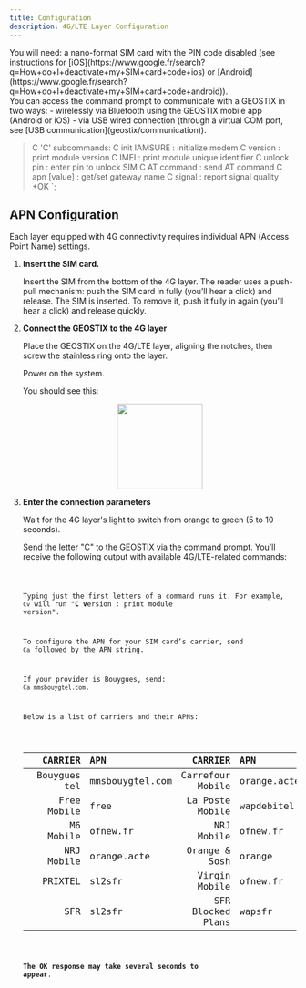 ```yaml
---
title: Configuration
description: 4G/LTE Layer Configuration
---
```



<Aside type="note" title="Before you begin">
  You will need: a nano-format SIM card with the PIN code disabled (see instructions for [iOS](https://www.google.fr/search?q=How+do+I+deactivate+my+SIM+card+code+ios) or [Android](https://www.google.fr/search?q=How+do+I+deactivate+my+SIM+card+code+android)).
</Aside>

<Aside type="note" title="Accessing the command prompt">
  You can access the command prompt to communicate with a GEOSTIX in two ways:  
  - wirelessly via Bluetooth using the GEOSTIX mobile app (Android or iOS)  
  - via USB wired connection (through a virtual COM port, see [USB communication](geostix/communication)).
</Aside>


>C
'C' subcommands:
  C init IAMSURE : initialize modem
  C version : print module version
  C IMEI : print module unique identifier
  C unlock pin : enter pin to unlock SIM
  C AT command : send AT command
  C apn [value] : get/set gateway name
  C signal : report signal quality
+OK
>`;

## APN Configuration

Each layer equipped with 4G connectivity requires individual APN (Access Point Name) settings.

<Steps>

1. **Insert the SIM card.**
    
    Insert the SIM from the bottom of the 4G layer. The reader uses a push-pull mechanism: push the SIM card in fully (you’ll hear a click) and release. The SIM is inserted. To remove it, push it fully in again (you’ll hear a click) and release quickly.

2. **Connect the GEOSTIX to the 4G layer**

    Place the GEOSTIX on the 4G/LTE layer, aligning the notches, then screw the stainless ring onto the layer.
    
    Power on the system.

    You should see this:
    <div style="display: flex; justify-content: center; gap: 2rem;">
      <img src="/images/layers/layer4g/geostix_4g.png" width="150" />
    </div>

3. **Enter the connection parameters**

    Wait for the 4G layer's light to switch from orange to green (5 to 10 seconds).

    Send the letter "C" to the GEOSTIX via the command prompt. You’ll receive the following output with available 4G/LTE-related commands:

    <Code code={cmdC} lang="js" title="cmd C" frame="terminal" />

    Typing just the first letters of a command runs it. For example, `Cv` will run "**C v**ersion : print module version".

    To configure the APN for your SIM card’s carrier, send `Ca` followed by the APN string.

    If your provider is Bouygues, send: `Ca mmsbouygtel.com`.

    Below is a list of carriers and their APNs:

    <table>
      <thead>
        <tr>
          <th style="text-align: left;"></th>
          <th style="text-align: right;">CARRIER</th>
          <th style="text-align: left;">APN</th>
          <th style="text-align: right;">CARRIER</th>
          <th style="text-align: left;">APN</th>
        </tr>
      </thead>
      <tbody>
        <tr>
          <td></td>
          <td style="text-align: right;">Bouygues tel</td>
          <td style="text-align: left;">mmsbouygtel.com</td>
          <td style="text-align: right;">Carrefour Mobile</td>
          <td style="text-align: left;">orange.acte</td>
        </tr>
        <tr>
          <td></td>
          <td style="text-align: right;">Free Mobile</td>
          <td style="text-align: left;">free</td>
          <td style="text-align: right;">La Poste Mobile</td>
          <td style="text-align: left;">wapdebitel</td>
        </tr>
        <tr>
          <td></td>
          <td style="text-align: right;">M6 Mobile</td>
          <td style="text-align: left;">ofnew.fr</td>
          <td style="text-align: right;">NRJ Mobile</td>
          <td style="text-align: left;">ofnew.fr</td>
        </tr>
        <tr>
          <td></td>
          <td style="text-align: right;">NRJ Mobile</td>
          <td style="text-align: left;">orange.acte</td>
          <td style="text-align: right;">Orange & Sosh</td>
          <td style="text-align: left;">orange</td>
        </tr>
        <tr>
          <td></td>
          <td style="text-align: right;">PRIXTEL</td>
          <td style="text-align: left;">sl2sfr</td>
          <td style="text-align: right;">Virgin Mobile</td>
          <td style="text-align: left;">ofnew.fr</td>
        </tr>
        <tr>
          <td></td>
          <td style="text-align: right;">SFR</td>
          <td style="text-align: left;">sl2sfr</td>
          <td style="text-align: right;">SFR Blocked Plans</td>
          <td style="text-align: left;">wapsfr</td>
        </tr>
      </tbody>
    </table>

    **The OK response may take several seconds to appear**.

</Steps>
